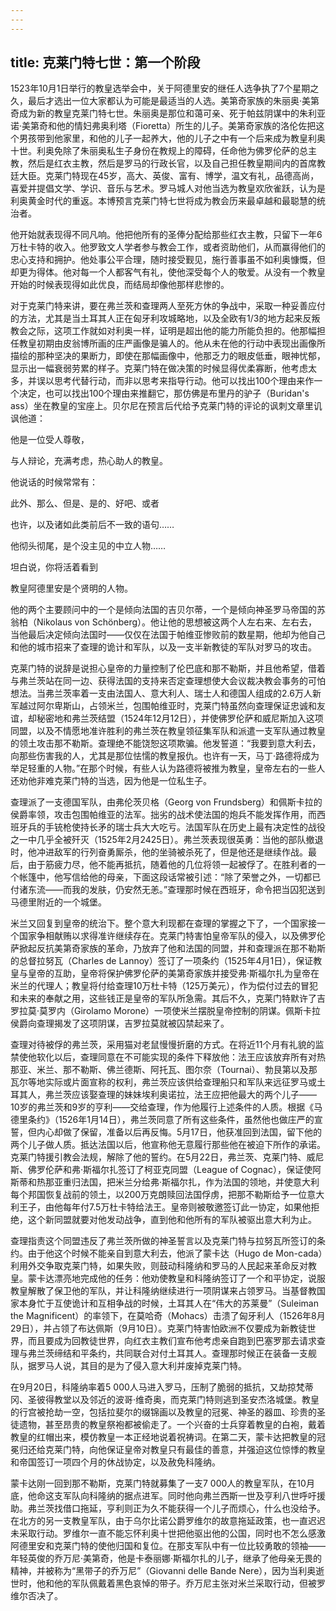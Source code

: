 ```yaml
---
---
---
```

title: 克莱门特七世：第一个阶段
---




1523年10月1日举行的教皇选举会中，关于阿德里安的继任人选争执了7个星期之久，最后才选出一位大家都认为可能是最适当的人选。美第奇家族的朱丽奥·美第奇成为新的教皇克莱门特七世。朱丽奥是那位和蔼可亲、死于帕兹阴谋中的朱利亚诺·美第奇和他的情妇弗奥利塔（Fioretta）所生的儿子。美第奇家族的洛伦佐把这个男孩带到他家里，和他的儿子一起养大，他的儿子之中有一个后来成为教皇利奥十世。利奥免除了朱丽奥私生子身份在教规上的障碍，任命他为佛罗伦萨的总主教，然后是红衣主教，然后是罗马的行政长官，以及自己担任教皇期间内的首席教廷大臣。克莱门特现在45岁，高大、英俊、富有、博学，温文有礼，品德高尚，喜爱并提倡文学、学识、音乐与艺术。罗马城人对他当选为教皇欢欣雀跃，认为是利奥黄金时代的重返。本博预言克莱门特七世将成为教会历来最卓越和最聪慧的统治者。

他开始就表现得不同凡响。他把他所有的圣俸分配给那些红衣主教，只留下一年6万杜卡特的收入。他罗致文人学者参与教会工作，或者资助他们，从而赢得他们的忠心支持和拥护。他处事公平合理，随时接受觐见，施行善事虽不如利奥慷慨，但却更为得体。他对每一个人都客气有礼，使他深受每个人的敬爱。从没有一个教皇开始的时候表现得如此优良，而结局却像他那样悲惨的。

对于克莱门特来讲，要在弗兰茨和查理两人至死方休的争战中，采取一种妥善应付的方法，尤其是当土耳其人正在匈牙利攻城略地，以及全欧有1/3的地方起来反叛教会之际，这项工作就如对利奥一样，证明是超出他的能力所能负担的。他那幅担任教皇初期由皮翁博所画的庄严画像是骗人的。他从未在他的行动中表现出画像所描绘的那种坚决的果断力，即使在那幅画像中，他那乏力的眼皮低垂，眼神忧郁，显示出一幅衰弱劳累的样子。克莱门特在做决策的时候显得优柔寡断，他考虑太多，并误以思考代替行动，而非以思考来指导行动。他可以找出100个理由来作一个决定，也可以找出100个理由来推翻它，那仿佛是布里丹的驴子（Buridan's ass）坐在教皇的宝座上。贝尔尼在预言后代给予克莱门特的评论的讽刺文章里讥讽他道：

他是一位受人尊敬，

与人辩论，充满考虑，热心助人的教皇。

他说话的时候常常有：

此外、那么、但是、是的、好吧、或者

也许，以及诸如此类前后不一致的语句……

他彻头彻尾，是个没主见的中立人物……

坦白说，你将活着看到

教皇阿德里安是个贤明的人物。



他的两个主要顾问中的一个是倾向法国的吉贝尔蒂，一个是倾向神圣罗马帝国的苏翁柏（Nikolaus von Schönberg）。他让他的思想被这两个人左右来、左右去，当他最后决定倾向法国时——仅仅在法国于帕维亚惨败前的数星期，他却为他自己和他的城市招来了查理的诡计和军队，以及一支半新教徒的军队对罗马的攻击。

克莱门特的说辞是说担心皇帝的力量控制了伦巴底和那不勒斯，并且他希望，借着与弗兰茨站在同一边、获得法国的支持来否定查理想使大会议裁决教会事务的可怕想法。当弗兰茨率着一支由法国人、意大利人、瑞士人和德国人组成的2.6万人新军越过阿尔卑斯山，占领米兰，包围帕维亚时，克莱门特虽然向查理保证忠诚和友谊，却秘密地和弗兰茨结盟（1524年12月12日），并使佛罗伦萨和威尼斯加入这项同盟，以及不情愿地准许胜利的弗兰茨在教皇领征集军队和派遣一支军队通过教皇的领土攻击那不勒斯。查理绝不能饶恕这项欺骗。他发誓道：“我要到意大利去，向那些伤害我的人，尤其是那位怯懦的教皇报仇。也许有一天，马丁·路德将成为举足轻重的人物。”在那个时候，有些人认为路德将被推为教皇，皇帝左右的一些人还劝他非难克莱门特的当选，因为他是一位私生子。

查理派了一支德国军队，由弗伦茨贝格（Georg von Frundsberg）和佩斯卡拉的侯爵率领，攻击包围帕维亚的法军。拙劣的战术使法国的炮兵不能发挥作用，而西班牙兵的手铳枪使持长矛的瑞士兵大大吃亏。法国军队在历史上最有决定性的战役之一中几乎全被歼灭（1525年2月2425日）。弗兰茨表现很英勇：当他的部队撤退时，他冲进敌军的行列奋勇厮杀，他的坐骑被杀死了，但是他还是继续作战。最后，由于筋疲力尽，他不能再抵抗，随着他的几位将领一起被俘了。在胜利者的一个帐篷中，他写信给他的母亲，下面这段话常被引述：“除了荣誉之外，一切都已付诸东流——而我的发肤，仍安然无恙。”查理那时候在西班牙，命令把当囚犯送到马德里附近的一个城堡。

米兰又回复到皇帝的统治下。整个意大利现都在查理的掌握之下了，一个国家接一个国家争相献贿以求得准许继续存在。克莱门特害怕皇帝军队的侵入，以及佛罗伦萨掀起反抗美第奇家族的革命，乃放弃了他和法国的同盟，并和查理派在那不勒斯的总督拉努瓦（Charles de Lannoy）签订了一项条约（1525年4月1日），保证教皇与皇帝的互助，皇帝将保护佛罗伦萨的美第奇家族并接受弗·斯福尔扎为皇帝在米兰的代理人；教皇将付给查理10万杜卡特（125万美元），作为偿付过去的冒犯和未来的奉献之用，这些钱正是皇帝的军队所急需。其后不久，克莱门特默许了吉罗拉莫·莫罗内（Girolamo Morone）一项使米兰摆脱皇帝控制的阴谋。佩斯卡拉侯爵向查理揭发了这项阴谋，吉罗拉莫就被囚禁起来了。

查理对待被俘的弗兰茨，采用猫对老鼠慢慢折磨的方式。在将近11个月有礼貌的监禁使他软化以后，查理同意在不可能实现的条件下释放他：法王应该放弃所有对热那亚、米兰、那不勒斯、佛兰德斯、阿托瓦、图尔奈（Tournai）、勃艮第以及那瓦尔等地实际或片面宣称的权利，弗兰茨应该供给查理船只和军队来远征罗马或土耳其人，弗兰茨应该娶查理的妹妹埃利奥诺拉，法王应把他最大的两个儿子——10岁的弗兰茨和9岁的亨利——交给查理，作为他履行上述条件的人质。根据《马德里条约》（1526年1月14日），弗兰茨同意了所有这些条件，虽然他也做庄严的宣誓，但内心却做了保留，准备以后再反悔。5月17日，他获准回到法国，留下他的两个儿子做人质。抵达法国以后，他宣称他无意履行那些他在被迫下所作的承诺。克莱门特援引教会法规，解除了他的誓约。在5月22日，弗兰茨、克莱门特、威尼斯、佛罗伦萨和弗·斯福尔扎签订了柯亚克同盟（League of Cognac），保证使阿斯蒂和热那亚重归法国，把米兰分给弗·斯福尔扎，作为法国的领地，并使意大利每个邦国恢复战前的领土，以200万克朗赎回法国俘虏，把那不勒斯给予一位意大利王子，由他每年付7.5万杜卡特给法王。皇帝则被敬邀签订此一协定，如果他拒绝，这个新同盟就要对他发动战争，直到他和他所有的军队被驱出意大利为止。

查理指责这个同盟违反了弗兰茨所做的神圣誓言以及克莱门特与拉努瓦所签订的条约。由于他这个时候不能亲自到意大利去，他派了蒙卡达（Hugo de Mon-cada）利用外交争取克莱门特，如果失败，则鼓动科隆纳和罗马的人民起来革命反对教皇。蒙卡达漂亮地完成他的任务：他劝使教皇和科隆纳签订了一个和平协定，说服教皇解散了保卫他的军队，并让科隆纳继续进行一项阴谋来占领罗马。当基督教国家本身忙于互使诡计和互相争战的时候，土耳其人在“伟大的苏莱曼”（Suleiman the Magnificent）的率领下，在莫哈奇（Mohacs）击溃了匈牙利人（1526年8月29日），并占领了布达佩斯（9月10日）。克莱门特害怕欧洲不仅要成为新教徒世界，而且要成为回教徒世界，向红衣主教们宣布他考虑亲自跑到巴塞罗那去请求查理与弗兰茨缔结和平条约，共同联合对付土耳其人。查理那时候正在装备一支舰队，据罗马人说，其目的是为了侵入意大利并废掉克莱门特。

在9月20日，科隆纳率着5 000人马进入罗马，压制了脆弱的抵抗，又劫掠梵蒂冈、圣彼得教堂以及邻近的波哥·维奇奥，而克莱门特则逃到圣安杰洛城堡。教皇的行宫被抢劫一空，包括拉斐尔的缀锦画以及教皇的冠冕、神圣的器皿、珍贵的圣徒遗物，甚至昂贵的教皇祭袍都被偷走了。一个兴奋的士兵穿着教皇的白袍，戴着教皇的红帽出来，模仿教皇一本正经地说着祝祷词。在第二天，蒙卡达把教皇的冠冕归还给克莱门特，向他保证皇帝对教皇只有最佳的善意，并强迫这位惊悸的教皇和帝国签订一项四个月的休战协定，以及赦免科隆纳。

蒙卡达刚一回到那不勒斯，克莱门特就募集了一支7 000人的教皇军队，在10月底，他命这支军队向科隆纳的据点进军。同时他向弗兰西斯一世及亨利八世呼吁援助。弗兰茨找借口拖延，亨利则正为久不能获得一个儿子而烦心，什么也没给予。在北方的另一支教皇军队，由于乌尔比诺公爵罗维尔的故意拖延政策，也一直迟迟未采取行动。罗维尔一直不能忘怀利奥十世把他驱出他的公国，同时也不怎么感激阿德里安和克莱门特的使他归国和复位。在那支军队中有一位比较勇敢的领袖——年轻英俊的乔万尼·美第奇，他是卡泰丽娜·斯福尔扎的儿子，继承了他母亲无畏的精神，并被称为“黑带子的乔万尼”（Giovanni delle Bande Nere），因为当利奥逝世时，他和他的军队佩戴着黑色哀悼的带子。乔万尼主张对米兰采取行动，但被罗维尔否决了。